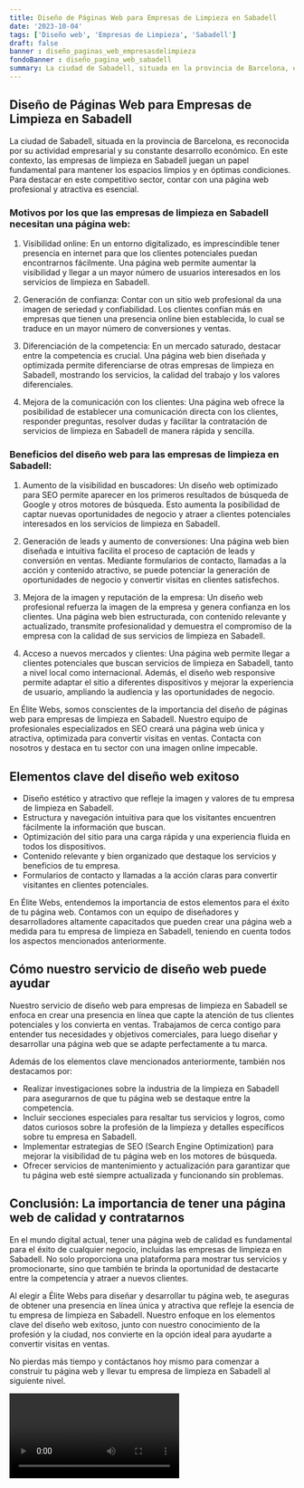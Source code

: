 ```yaml
---
title: Diseño de Páginas Web para Empresas de Limpieza en Sabadell
date: '2023-10-04'
tags: ['Diseño web', 'Empresas de Limpieza', 'Sabadell']
draft: false
banner : diseño_paginas_web_empresasdelimpieza
fondoBanner : diseño_pagina_web_sabadell
summary: La ciudad de Sabadell, situada en la provincia de Barcelona, es reconocida por su actividad empresarial y su constante desarrollo económico. En este contexto, las empresas de limpieza en Sabadell juegan un papel fundamental para mantener los espacios limpios y en óptimas condiciones. Para destacar en este competitivo sector, contar con una página web profesional y atractiva es esencial.
---
```


## Diseño de Páginas Web para Empresas de Limpieza en Sabadell ##

La ciudad de Sabadell, situada en la provincia de Barcelona, es reconocida por su actividad empresarial y su constante desarrollo económico. En este contexto, las empresas de limpieza en Sabadell juegan un papel fundamental para mantener los espacios limpios y en óptimas condiciones. Para destacar en este competitivo sector, contar con una página web profesional y atractiva es esencial.

### Motivos por los que las empresas de limpieza en Sabadell necesitan una página web:

1. Visibilidad online: En un entorno digitalizado, es imprescindible tener presencia en internet para que los clientes potenciales puedan encontrarnos fácilmente. Una página web permite aumentar la visibilidad y llegar a un mayor número de usuarios interesados en los servicios de limpieza en Sabadell.

2. Generación de confianza: Contar con un sitio web profesional da una imagen de seriedad y confiabilidad. Los clientes confían más en empresas que tienen una presencia online bien establecida, lo cual se traduce en un mayor número de conversiones y ventas.

3. Diferenciación de la competencia: En un mercado saturado, destacar entre la competencia es crucial. Una página web bien diseñada y optimizada permite diferenciarse de otras empresas de limpieza en Sabadell, mostrando los servicios, la calidad del trabajo y los valores diferenciales.

4. Mejora de la comunicación con los clientes: Una página web ofrece la posibilidad de establecer una comunicación directa con los clientes, responder preguntas, resolver dudas y facilitar la contratación de servicios de limpieza en Sabadell de manera rápida y sencilla.

### Beneficios del diseño web para las empresas de limpieza en Sabadell:

1. Aumento de la visibilidad en buscadores: Un diseño web optimizado para SEO permite aparecer en los primeros resultados de búsqueda de Google y otros motores de búsqueda. Esto aumenta la posibilidad de captar nuevas oportunidades de negocio y atraer a clientes potenciales interesados en los servicios de limpieza en Sabadell.

2. Generación de leads y aumento de conversiones: Una página web bien diseñada e intuitiva facilita el proceso de captación de leads y conversión en ventas. Mediante formularios de contacto, llamadas a la acción y contenido atractivo, se puede potenciar la generación de oportunidades de negocio y convertir visitas en clientes satisfechos.

3. Mejora de la imagen y reputación de la empresa: Un diseño web profesional refuerza la imagen de la empresa y genera confianza en los clientes. Una página web bien estructurada, con contenido relevante y actualizado, transmite profesionalidad y demuestra el compromiso de la empresa con la calidad de sus servicios de limpieza en Sabadell.

4. Acceso a nuevos mercados y clientes: Una página web permite llegar a clientes potenciales que buscan servicios de limpieza en Sabadell, tanto a nivel local como internacional. Además, el diseño web responsive permite adaptar el sitio a diferentes dispositivos y mejorar la experiencia de usuario, ampliando la audiencia y las oportunidades de negocio.

En Élite Webs, somos conscientes de la importancia del diseño de páginas web para empresas de limpieza en Sabadell. Nuestro equipo de profesionales especializados en SEO creará una página web única y atractiva, optimizada para convertir visitas en ventas. Contacta con nosotros y destaca en tu sector con una imagen online impecable.

<GifSeo />

<Cta />

## Elementos clave del diseño web exitoso

- Diseño estético y atractivo que refleje la imagen y valores de tu empresa de limpieza en Sabadell.
- Estructura y navegación intuitiva para que los visitantes encuentren fácilmente la información que buscan.
- Optimización del sitio para una carga rápida y una experiencia fluida en todos los dispositivos.
- Contenido relevante y bien organizado que destaque los servicios y beneficios de tu empresa.
- Formularios de contacto y llamadas a la acción claras para convertir visitantes en clientes potenciales.

En Élite Webs, entendemos la importancia de estos elementos para el éxito de tu página web. Contamos con un equipo de diseñadores y desarrolladores altamente capacitados que pueden crear una página web a medida para tu empresa de limpieza en Sabadell, teniendo en cuenta todos los aspectos mencionados anteriormente.

## Cómo nuestro servicio de diseño web puede ayudar

Nuestro servicio de diseño web para empresas de limpieza en Sabadell se enfoca en crear una presencia en línea que capte la atención de tus clientes potenciales y los convierta en ventas. Trabajamos de cerca contigo para entender tus necesidades y objetivos comerciales, para luego diseñar y desarrollar una página web que se adapte perfectamente a tu marca.

Además de los elementos clave mencionados anteriormente, también nos destacamos por:

- Realizar investigaciones sobre la industria de la limpieza en Sabadell para asegurarnos de que tu página web se destaque entre la competencia.
- Incluir secciones especiales para resaltar tus servicios y logros, como datos curiosos sobre la profesión de la limpieza y detalles específicos sobre tu empresa en Sabadell.
- Implementar estrategias de SEO (Search Engine Optimization) para mejorar la visibilidad de tu página web en los motores de búsqueda.
- Ofrecer servicios de mantenimiento y actualización para garantizar que tu página web esté siempre actualizada y funcionando sin problemas.

## Conclusión: La importancia de tener una página web de calidad y contratarnos

En el mundo digital actual, tener una página web de calidad es fundamental para el éxito de cualquier negocio, incluidas las empresas de limpieza en Sabadell. No solo proporciona una plataforma para mostrar tus servicios y promocionarte, sino que también te brinda la oportunidad de destacarte entre la competencia y atraer a nuevos clientes.

Al elegir a Élite Webs para diseñar y desarrollar tu página web, te aseguras de obtener una presencia en línea única y atractiva que refleje la esencia de tu empresa de limpieza en Sabadell. Nuestro enfoque en los elementos clave del diseño web exitoso, junto con nuestro conocimiento de la profesión y la ciudad, nos convierte en la opción ideal para ayudarte a convertir visitas en ventas.

No pierdas más tiempo y contáctanos hoy mismo para comenzar a construir tu página web y llevar tu empresa de limpieza en Sabadell al siguiente nivel.

<Video />

<CtaBot job='Empresas de Limpieza' city='Sabadell'/>

<Gmaps query='Sabadell+españa+maps' />